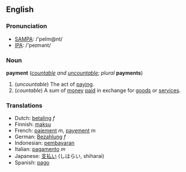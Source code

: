 ==English==
===Pronunciation===
*[[w:SAMPA|SAMPA]]: /'peIm@nt/
*[[w:IPA|IPA]]: /'peɪmənt/

===Noun===
'''payment''' (''[[countable]] and [[uncountable]]''; ''plural'' '''payments''')

#(''uncountable'') The act of [[pay]]ing.
#(''countable'') A sum of [[money]] [[pay|paid]] in exchange for [[goods]] or [[service]]s.

===Translations===
*Dutch: [[betaling]] ''f''
*Finnish: [[maksu]]
*French: [[paiement]] ''m'', [[payement]] ''m''
*German: [[Bezahlung]] ''f''
*Indonesian: [[bayar|pembayaran]]
*Italian: [[pagamento]] ''m''
*Japanese: [[支払い]] (しはらい, shiharai)
*Spanish: [[pago]]